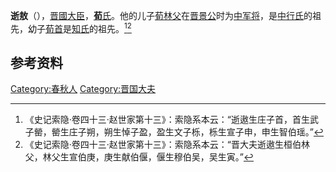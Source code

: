 {{Infobox 先秦人物
|名称= 逝遨
|图像=
|图说=
|姓=
|氏=荀
|名=
|字=
|别名=
|别字=
|谥号=
|时代=春秋时期
|国家=
|身份=[[晋国|晋国]]大夫
|出生=
|逝世=
|在位=
|父=
|母=
|正妻=
|妾=
|子女=[[荀林父|荀林父]]、[[荀首|荀首]]
|太子=
}}
'''逝敖'''（{{bd|？||？||catIdx=X}}），[[晋國|晋國]][[大臣|大臣]]，[[荀氏|'''荀'''氏]]。他的儿子[[荀林父|荀林父]]在[[晋景公|晋景公]]时为[[中军将|中军将]]，是[[中行氏|中行氏]]的祖先，幼子[[荀首|荀首]]是[[知氏|知氏]]的祖先。<ref>《史记索隐·卷四十三·赵世家第十三》：索隐系本云：“逝遨生庄子首，首生武子罃，罃生庄子朔，朔生悼子盈，盈生文子栎，栎生宣子申，申生智伯瑶。”</ref><ref>《史记索隐·卷四十三·赵世家第十三》：索隐系本云：“晋大夫逝遨生桓伯林父，林父生宣伯庚，庚生献伯偃，偃生穆伯吴，吴生寅。”</ref>

==参考资料==
{{reflist}}
[[Category:春秋人|Category:春秋人]]
[[Category:晋国大夫|Category:晋国大夫]]